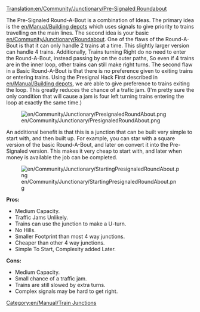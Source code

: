 [[Translation:en/Community/Junctionary/Pre-Signaled Roundabout]]
[[Category:en/Manual/Train Junctions]]

The Pre-Signaled Round-A-Bout is a combination of Ideas. The primary idea is the [[en/Manual/Building depots]] which uses signals to give priority to trains travelling on the main lines. The second idea is your basic [[en/Community/Junctionary/Roundabout]]. One of the flaws of the Round-A-Bout is that it can only handle 2 trains at a time. This slightly larger version can handle 4 trains. Additionally, Trains turning Right do no need to enter the Round-A-Bout, instead passing by on the outer paths, So even if 4 trains are in the inner loop, other trains can still make right turns. The second flaw in a Basic Round-A-Bout is that there is no preference given to exiting trains or entering trains. Using the Presignal Hack First described in [[en/Manual/Building depots]], we are able to give preference to trains exiting the loop. This greatly reduces the chance of a trafic jam. (I'm pretty sure the only condition that will cause a jam is four left turning trains entering the loop at exactly the same time.) 

[[File:en/Community/Junctionary/PresignaledRoundAbout.png]]

An additional benefit is that this is a junction that can be built very simple to start with, and then built up. For example, you can star with a square version of the basic Round-A-Bout, and later on convert it into the Pre-Signaled version. This makes it very cheap to start with, and later when money is available the job can be completed.

[[File:en/Community/Junctionary/StartingPresignaledRoundAbout.png]]

'''Pros:'''
*Medium Capacity.
*Traffic Jams Unlikely.
*Trains can use the junction to make a U-turn.
*No Hills.
*Smaller Footprint than most 4 way junctions. 
*Cheaper than other 4 way junctions.
*Simple To Start, Complexity added Later.
 
'''Cons:'''
*Medium Capacity.
*Small chance of a traffic jam.
*Trains are still slowed by extra turns.
*Complex signals may be hard to get right.